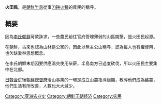 {{Unreferenced|time=2020-06-27T23:36:44+00:00}}
'''火田民'''，是[[朝鮮半島|朝鮮半島]]從事[[刀耕火種|刀耕火種]]的農民的稱呼。

==概要==
因為[[李氏朝鮮|李氏朝鮮]]苛歛誅求，一些農民前往官府管理薄弱的山區開墾，是火田民起源。

在朝鮮，古來也認為山林是公家的，因此以無主公山稱呼，認為毎人也有權使用，也欠缺愛林思想概念。

在李氏朝鮮末期因要供應温突使用柴薪，半島南方已過度砍伐，所以火田民主要集中在北部。

[[日韓合併|日韓合併]]後[[朝鮮總督府|朝鮮總督府]]治山事業的一環是成立山農指導組織，教導他們成為酪農，他們生活有所改善，人數也大大減少。

[[Category:亚洲农业史|Category:亚洲农业史]]
[[Category:朝鲜王朝经济|Category:朝鲜王朝经济]]
[[Category:农民|Category:农民]]